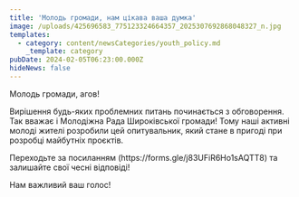 ```yaml
---
title: 'Молодь громади, нам цікава ваша думка'
image: /uploads/425696583_775123324664357_2025307692868048327_n.jpg
templates:
  - category: content/newsCategories/youth_policy.md
    _template: category
pubDate: 2024-02-05T06:23:00.000Z
hideNews: false
---
```


Молодь громади, агов!

Вирішення будь-яких проблемних питань починається з обговорення. Так вважає і Молодіжна Рада Широківської громади! Тому наші активні молоді жителі розробили цей опитувальник, який стане в пригоді при розробці майбутніх проєктів.

Переходьте за посиланням (https\://forms.gle/j83UFiR6Ho1sAQTT8) та залишайте свої чесні відповіді!

Нам важливий ваш голос!
